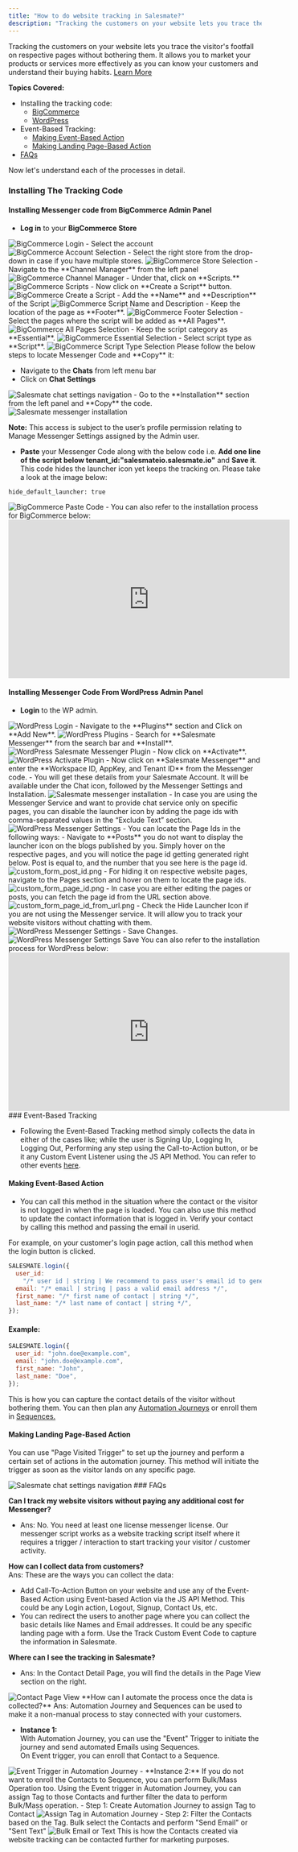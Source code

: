 ```yaml
---
title: "How to do website tracking in Salesmate?"
description: "Tracking the customers on your website lets you trace the visitor's footfall on respective pages without bothering them. It allows you to market your ..."
---
```


Tracking the customers on your website lets you trace the visitor's footfall on respective pages without bothering them. It allows you to market your products or services more effectively as you can know your customers and understand their buying habits. [Learn More](https://support.salesmate.io/hc/en-us/articles/37057741761945-Website-Tracking-in-Salesmate)

**Topics Covered:**

- Installing the tracking code:
  - [BigCommerce](https://support.salesmate.io/hc/en-us/articles/10874908065177-How-to-do-website-tracking-in-Salesmate#h_01GDW9KHYJQ4NQDBQT9RE187V5)
  - [WordPress](https://support.salesmate.io/hc/en-us/articles/10874908065177-How-to-do-website-tracking-in-Salesmate#h_01GDW9KS67YQ53KRPKHRS7CDV5)
- Event-Based Tracking:
  - [Making Event-Based Action](https://support.salesmate.io/hc/en-us/articles/10874908065177-How-to-do-website-tracking-in-Salesmate#h_01GDW9MGDNYWPTHXDDAZ0E5V5S)
  - [Making Landing Page-Based Action](https://support.salesmate.io/hc/en-us/articles/10874908065177-How-to-do-website-tracking-in-Salesmate#h_01GDW9N2EM2CSFANR3GNYBJENH)
- [FAQs](https://support.salesmate.io/hc/en-us/articles/10874908065177-How-to-do-website-tracking-in-Salesmate#h_01GDW9QGXG7KD7XX75MJPNQXWP)

Now let's understand each of the processes in detail.

### Installing The Tracking Code

#### Installing Messenger code from BigCommerce Admin Panel

- **Log in** to your **BigCommerce Store**

<img src="images/001-bigcommerce-login-19265449259545.png" alt="BigCommerce Login" />
- Select the account

<img src="images/002-bigcommerce-account-selection-19265482479001.png" alt="BigCommerce Account Selection" />
- Select the right store from the drop-down in case if you have multiple stores.

<img src="images/003-bigcommerce-store-selection-19265449267737.png" alt="BigCommerce Store Selection" />
- Navigate to the **Channel Manager** from the left panel

<img src="images/004-bigcommerce-channel-manager-19265482491801.png" alt="BigCommerce Channel Manager" />
- Under that, click on **Scripts.**

<img src="images/005-bigcommerce-scripts-19265449275417.png" alt="BigCommerce Scripts" />
- Now click on **Create a Script** button.

<img src="images/006-bigcommerce-create-a-script-19265449280153.png" alt="BigCommerce Create a Script" />
- Add the **Name** and **Description** of the Script

<img src="images/007-bigcommerce-script-name-and-description-19265449282457.png" alt="BigCommerce Script Name and Description" />
- Keep the location of the page as **Footer**.

<img src="images/008-bigcommerce-footer-selection-19265482505881.png" alt="BigCommerce Footer Selection" />
- Select the pages where the script will be added as **All Pages**.

<img src="images/009-bigcommerce-all-pages-selection-19265482511001.png" alt="BigCommerce All Pages Selection" />
- Keep the script category as **Essential**.

<img src="images/010-bigcommerce-essential-selection-19265482511513.png" alt="BigCommerce Essential Selection" />
- Select script type as **Script**.

<img src="images/011-bigcommerce-script-type-selection-19265449290137.png" alt="BigCommerce Script Type Selection" />
Please follow the below steps to locate Messenger Code and **Copy** it:

- Navigate to the **Chats** from left menu bar
- Click on **Chat Settings**

<img src="images/012-salesmate-chat-settings-navigation-31912520572313.png" alt="Salesmate chat settings navigation" />
- Go to the **Installation** section from the left panel and **Copy** the code.

<img src="images/013-salesmate-messenger-installation-31912510121625.png" alt="Salesmate messenger installation" />
<Note>

**Note:** This access is subject to the user’s profile permission relating to Manage Messenger Settings assigned by the Admin user.

</Note>

- **Paste** your Messenger Code along with the below code i.e. **Add one line of the script below tenant_id:"salesmateio.salesmate.io"** and **Save it**. This code hides the launcher icon yet keeps the tracking on. Please take a look at the image below:
```
hide_default_launcher: true
```
<img src="images/014-bigcommerce-paste-code-11002471658521.png" alt="BigCommerce Paste Code" />
- You can also refer to the installation process for BigCommerce below:

<iframe
  width="560"
  height="315"
  src="https://www.youtube.com/embed/1_7w1TfdNwU"
  title="YouTube video"
  frameborder="0"
  allow="accelerometer; autoplay; clipboard-write; encrypted-media; gyroscope; picture-in-picture; web-share"
  allowfullscreen
></iframe>


#### Installing Messenger Code From WordPress Admin Panel

- **Login** to the WP admin.

<img src="images/015-wordpress-login-19266428815641.png" alt="WordPress Login" />
- Navigate to the **Plugins** section and Click on **Add New**.

<img src="images/016-wordpress-plugins-19266428819993.png" alt="WordPress Plugins" />
- Search for **Salesmate Messenger** from the search bar and **Install**.

<img src="images/017-wordpress-salesmate-messenger-plugin-11002994751001.png" alt="WordPress Salesmate Messenger Plugin" />
- Now click on **Activate**.

<img src="images/018-wordpress-activate-plugin-11003015919257.png" alt="WordPress Activate Plugin" />
- Now click on **Salesmate Messenger** and enter the **Workspace ID, AppKey, and Tenant ID** from the Messenger code.
- You will get these details from your Salesmate Account. It will be available under the Chat icon, followed by the Messenger Settings and Installation.

<img src="images/019-salesmate-messenger-installation-11004472758169.png" alt="Salesmate messenger installation" />
- In case you are using the Messenger Service and want to provide chat service only on specific pages, you can disable the launcher icon by adding the page ids with comma-separated values in the “Exclude Text” section.

<img src="images/020-wordpress-messenger-settings-11032403477785.png" alt="WordPress Messenger Settings" />
- You can locate the Page Ids in the following ways:
  - Navigate to **Posts** you do not want to display the launcher icon on the blogs published by you. Simply hover on the respective pages, and you will notice the page id getting generated right below. Post is equal to, and the number that you see here is the page id.

<img src="images/021-custom_form_post_idpng-11034192626201.png" alt="custom_form_post_id.png" />
- For hiding it on respective website pages, navigate to the Pages section and hover on them to locate the page ids.

<img src="images/022-custom_form_page_idpng-11035008945433.png" alt="custom_form_page_id.png" />
- In case you are either editing the pages or posts, you can fetch the page id from the URL section above.

<img src="images/023-custom_form_page_id_from_urlpng-11035426934425.png" alt="custom_form_page_id_from_url.png" />
- Check the Hide Launcher Icon if you are not using the Messenger service. It will allow you to track your website visitors without chatting with them.

<img src="images/024-wordpress-messenger-settings-11035741687065.png" alt="WordPress Messenger Settings" />
- Save Changes.

<img src="images/025-wordpress-messenger-settings-save-11035879083929.png" alt="WordPress Messenger Settings Save" />
You can also refer to the installation process for WordPress below:
<iframe
  width="560"
  height="315"
  src="https://www.youtube.com/embed/ZMCNAzJGmr8"
  title="YouTube video"
  frameborder="0"
  allow="accelerometer; autoplay; clipboard-write; encrypted-media; gyroscope; picture-in-picture; web-share"
  allowfullscreen
></iframe>
### Event-Based Tracking

- Following the Event-Based Tracking method simply collects the data in either of the cases like; while the user is Signing Up, Logging In, Logging Out, Performing any step using the Call-to-Action button, or be it any Custom Event Listener using the JS API Method. You can refer to other events [here](https://support.salesmate.io/hc/en-us/articles/360062373471).

#### Making Event-Based Action 

- You can call this method in the situation where the contact or the visitor is not logged in when the page is loaded. You can also use this method to update the contact information that is logged in. Verify your contact by calling this method and passing the email in userid.

For example, on your customer's login page action, call this method when the login button is clicked.

```javascript
SALESMATE.login({
  user_id:
    "/* user id | string | We recommend to pass user's email id to generate unique key */",
  email: "/* email | string | pass a valid email address */",
  first_name: "/* first name of contact | string */",
  last_name: "/* last name of contact | string */",
});
```

#### **Example:**

```javascript
SALESMATE.login({
  user_id: "john.doe@example.com",
  email: "john.doe@example.com",
  first_name: "John",
  last_name: "Doe",
});
```

This is how you can capture the contact details of the visitor without bothering them. You can then plan any [Automation Journeys](https://support.salesmate.io/hc/en-us/articles/360057066552) or enroll them in [Sequences.](https://support.salesmate.io/hc/en-us/articles/360033759131)

#### Making Landing Page-Based Action

You can use "Page Visited Trigger" to set up the journey and perform a certain set of actions in the automation journey. This method will initiate the trigger as soon as the visitor lands on any specific page.

<img src="images/026-salesmate-chat-settings-navigation-11003262473881.png" alt="Salesmate chat settings navigation" />
### FAQs

**Can I track my website visitors without paying any additional cost for Messenger?**

- Ans: No. You need at least one license messenger license. Our messenger script works as a website tracking script itself where it requires a trigger / interaction to start tracking your visitor / customer activity.

**How can I collect data from customers?**  
Ans: These are the ways you can collect the data:

- Add Call-To-Action Button on your website and use any of the Event-Based Action using Event-based Action via the JS API Method. This could be any Login action, Logout, Signup, Contact Us, etc.
- You can redirect the users to another page where you can collect the basic details like Names and Email addresses. It could be any specific landing page with a form. Use the Track Custom Event Code to capture the information in Salesmate.

**Where can I see the tracking in Salesmate?**

- Ans: In the Contact Detail Page, you will find the details in the Page View section on the right.

<img src="images/027-contact-page-view-31912813993497.png" alt="Contact Page View" />
**How can I automate the process once the data is collected?**  
Ans: Automation Journey and Sequences can be used to make it a non-manual process to stay connected with your customers.

- **Instance 1:**  
  With Automation Journey, you can use the "Event" Trigger to initiate the journey and send automated Emails using Sequences.  
  On Event trigger, you can enroll that Contact to a Sequence.

<img src="images/028-event-trigger-in-automation-journey-11003423805849.png" alt="Event Trigger in Automation Journey" />
- **Instance 2:**  
  If you do not want to enroll the Contacts to Sequence, you can perform Bulk/Mass Operation too. Using the Event trigger in Automation Journey, you can assign Tag to those Contacts and further filter the data to perform Bulk/Mass operation.
  - Step 1: Create Automation Journey to assign Tag to Contact

<img src="images/029-assign-tag-in-automation-journey-11003642310169.png" alt="Assign Tag in Automation Journey" />
- Step 2: Filter the Contacts based on the Tag. Bulk select the Contacts and perform "Send Email" or "Sent Text"

<img src="images/030-bulk-email-or-text-31912897496089.png" alt="Bulk Email or Text" />
This is how the Contacts created via website tracking can be contacted further for marketing purposes.
